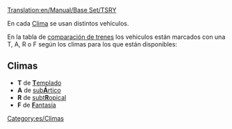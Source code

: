 [[Translation:en/Manual/Base Set/TSRY]]

En cada [[es/Manual/Clima|Clima]] se usan distintos vehículos.

En la tabla de [[es/Manual/Base Set/Trains/Comparación de trenes|comparación de trenes]] los vehiculos están marcados con una T, A, R o F según los climas para los que están disponibles:

==Climas==

*'''T''' de [[es/Manual/Clima#templado|'''T'''emplado]]
*'''A''' de [[es/Manual/Clima#subartico|sub'''Á'''rtico]]
*'''R''' de [[es/Manual/Clima#subtropical|subt'''R'''opical]]
*'''F''' de [[es/Manual/Clima#fantasia|'''F'''antasía]]

[[Category:es/Climas]]